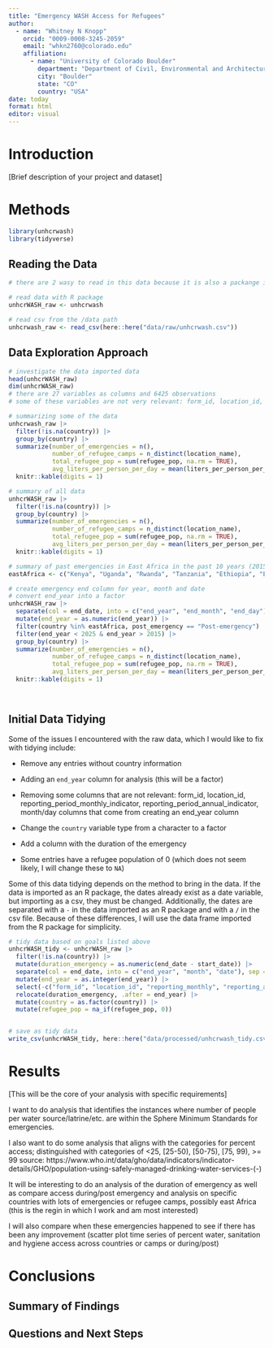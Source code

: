 ```yaml
---
title: "Emergency WASH Access for Refugees"
author:
  - name: "Whitney N Knopp"
    orcid: "0009-0008-3245-2059"
    email: "whkn2760@colorado.edu"
    affiliation:
      - name: "University of Colorado Boulder"
        department: "Department of Civil, Environmental and Architectural Engineering"
        city: "Boulder"
        state: "CO"
        country: "USA"
date: today
format: html
editor: visual
---
```


# Introduction

\[Brief description of your project and dataset\]

# Methods

```r
library(unhcrwash)
library(tidyverse)
```

## Reading the Data

```r

# there are 2 wasy to read in this data because it is also a packange in R

# read data with R package
unhcrWASH_raw <- unhcrwash

# read csv from the /data path
unhcrwash_raw <- read_csv(here::here("data/raw/unhcrwash.csv"))

```

## Data Exploration Approach

```r

# investigate the data imported data
head(unhcrWASH_raw)
dim(unhcrWASH_raw)
# there are 27 variables as columns and 6425 observations
# some of these variables are not very relevant: form_id, location_id, reporting_period_monthly_indicator, reporting_period_annual_indicator

# summarizing some of the data
unhcrwash_raw |> 
  filter(!is.na(country)) |> 
  group_by(country) |> 
  summarize(number_of_emergencies = n(),
            number_of_refugee_camps = n_distinct(location_name),
            total_refugee_pop = sum(refugee_pop, na.rm = TRUE),
            avg_liters_per_person_per_day = mean(liters_per_person_per_day, na.rm = TRUE)) |> 
  knitr::kable(digits = 1)

# summary of all data  
unhcrWASH_raw |> 
  filter(!is.na(country)) |> 
  group_by(country) |> 
  summarize(number_of_emergencies = n(),
            number_of_refugee_camps = n_distinct(location_name),
            total_refugee_pop = sum(refugee_pop, na.rm = TRUE),
            avg_liters_per_person_per_day = mean(liters_per_person_per_day, na.rm = TRUE)) |> 
  knitr::kable(digits = 1)

# summary of past emergencies in East Africa in the past 10 years (2015 to 2025)
eastAfrica <- c("Kenya", "Uganda", "Rwanda", "Tanzania", "Ethiopia", "Eritra", "Dijbouti", "Somalia")

# create emergency end column for year, month and date
# convert end_year into a factor
unhcrWASH_raw |> 
  separate(col = end_date, into = c("end_year", "end_month", "end_day"), sep = "-") |> 
  mutate(end_year = as.numeric(end_year)) |> 
  filter(country %in% eastAfrica, post_emergency == "Post-emergency") |> 
  filter(end_year < 2025 & end_year > 2015) |> 
  group_by(country) |> 
  summarize(number_of_emergencies = n(),
            number_of_refugee_camps = n_distinct(location_name),
            total_refugee_pop = sum(refugee_pop, na.rm = TRUE),
            avg_liters_per_person_per_day = mean(liters_per_person_per_day, na.rm = TRUE)) |> 
  knitr::kable(digits = 1)

            
```

## Initial Data Tidying

Some of the issues I encountered with the raw data, which I would like to fix with tidying include:

-   Remove any entries without country information

-   Adding an `end_year` column for analysis (this will be a factor)

-   Removing some columns that are not relevant: form_id, location_id, reporting_period_monthly_indicator, reporting_period_annual_indicator, month/day columns that come from creating an end_year column

-   Change the `country` variable type from a character to a factor

-   Add a column with the duration of the emergency

-   Some entries have a refugee population of 0 (which does not seem likely, I will change these to `NA`)

Some of this data tidying depends on the method to bring in the data. If the data is imported as an R package, the dates already exist as a date variable, but importing as a csv, they must be changed. Additionally, the dates are separated with a `-` in the data imported as an R package and with a `/` in the csv file. Because of these differences, I will use the data frame imported from the R package for simplicity.

```r

# tidy data based on goals listed above
unhcrWASH_tidy <- unhcrWASH_raw |> 
  filter(!is.na(country)) |> 
  mutate(duration_emergency = as.numeric(end_date - start_date)) |> 
  separate(col = end_date, into = c("end_year", "month", "date"), sep = "-") |> 
  mutate(end_year = as.integer(end_year)) |> 
  select(-c("form_id", "location_id", "reporting_monthly", "reporting_annual", "month","date")) |> 
  relocate(duration_emergency, .after = end_year) |> 
  mutate(country = as.factor(country)) |> 
  mutate(refugee_pop = na_if(refugee_pop, 0))


# save as tidy data
write_csv(unhcrWASH_tidy, here::here("data/processed/unhcrwash_tidy.csv"))

```

# Results

\[This will be the core of your analysis with specific requirements\]

I want to do analysis that identifies the instances where number of people per water source/latrine/etc. are within the Sphere Minimum Standards for emergencies.

I also want to do some analysis that aligns with the categories for percent access; distinguished with categories of \<25, \[25-50), \[50-75), \[75, 99), \>= 99 source: https://www.who.int/data/gho/data/indicators/indicator-details/GHO/population-using-safely-managed-drinking-water-services-(-)

It will be interesting to do an analysis of the duration of emergency as well as compare access during/post emergency and analysis on specific countries with lots of emergencies or refugee camps, possibly east Africa (this is the regin in which I work and am most interested)

I will also compare when these emergencies happened to see if there has been any improvement (scatter plot time series of percent water, sanitation and hygiene access across countries or camps or during/post)

# Conclusions

## Summary of Findings

## Questions and Next Steps
